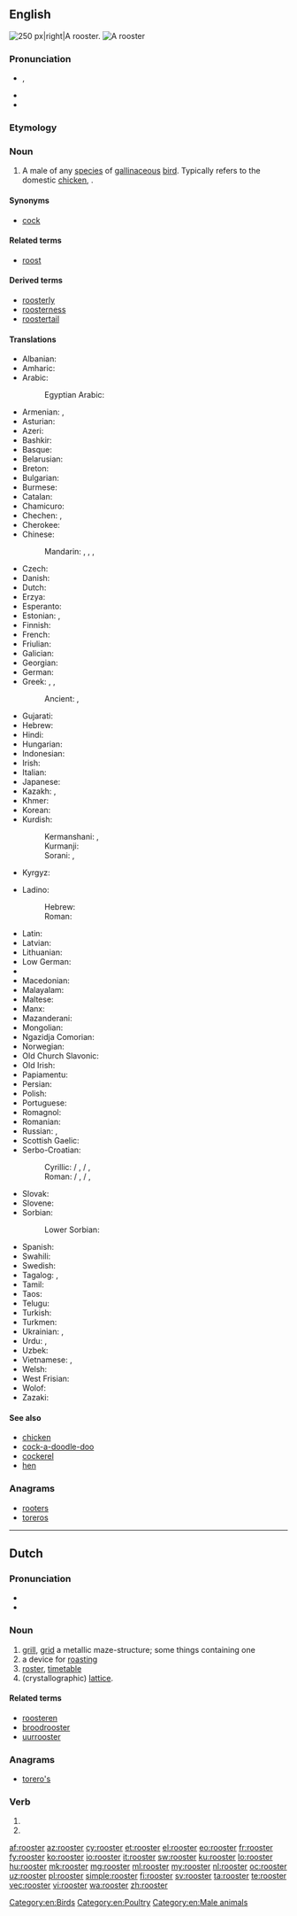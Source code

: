 ==English==
[[Image:Rooster04 adjusted.jpg|thumb|250 px|right|A rooster.]]
[[File:A close-up of rooster 6.JPG|thumb|A rooster]]
{{wikipedia}}

===Pronunciation===
* {{enPR|roo͞'stər}}, {{IPA|/ˈruːstə(r)/}}
* {{audio|en-us-rooster.ogg|Audio (US)}}
* {{rhymes|uːstə(r)}}

===Etymology===
{{suffix|roost|er}}

===Noun===
{{en-noun}}

# A male of any [[species]] of [[gallinaceous]] [[bird]]. Typically refers to the domestic [[chicken]], {{taxlink|Gallus gallus domesticus|species|noshow=1}}.

====Synonyms====
* [[cock]]

====Related terms====
* [[roost]]

====Derived terms====
* [[roosterly]]
* [[roosterness]]
* [[roostertail]]

====Translations====
{{trans-top|male domestic fowl}}
* Albanian: {{t|sq|kokosh|m}}
* Amharic: {{t|am|አውራ ዶሮ|tr=ʼäwᵊra doro|sc=Ethi}}
* Arabic: {{t+|ar|ديك|m|tr=dīk}}
*: Egyptian Arabic: {{t|arz|ديك|m|tr=dīk|sc=Arab}}
* Armenian: {{t+|hy|աքլոր|tr=ak’lor}}, {{t+|hy|աքաղաղ|tr=akʿałał|sc=Armn}}
* Asturian: {{t|ast|gallu|m}}
* Azeri: {{t+|az|xoruz}}
* Bashkir: {{t|ba|әтәс|sc=Cyrl}}
* Basque: {{t|eu|oilarra}}
* Belarusian: {{t|be|певень|m|tr=pévenʹ|sc=Cyrl}}
* Breton: {{t+|br|kilhog|m}}
* Bulgarian: {{t+|bg|петел|m|tr=petél}}
* Burmese: {{t+|my|ကြက်ဖ|tr=kyet-hpa.|sc=Mymr}}
* Catalan: {{t|ca|gall|m}}
* Chamicuro: {{t|ccc|kayo}}
* Chechen: {{t|ce|боргIал}}, {{t|ce|нIаьна}}
* Cherokee: {{t|chr|ᎠᏨᏯ|sc=Cher}}
* Chinese:
*: Mandarin: {{t|cmn|雄雞|sc=Hani}}, {{t+|cmn|雄鸡|tr=xióngjī|sc=Hani}}, {{t|cmn|公雞|sc=Hani}}, {{t+|cmn|公鸡|tr=gōngjī|sc=Hani}}
* Czech: {{t+|cs|kohout|m}}
* Danish: {{t+|da|hane|c}}
* Dutch: {{t+|nl|haan|m}}
* Erzya: {{t|myv|атякш|tr=atjakš}}
* Esperanto: {{t|eo|koko}}
* Estonian: {{t+|et|kukk}}, {{t|et|kikas}}
* Finnish: {{t+|fi|kukko}}
* French: {{t+|fr|coq|m}}
* Friulian: {{t|fur|gjal|m}}
* Galician: {{t|gl|galo|m}}
* Georgian: {{t|ka|მამალი|tr=mamali|sc=Geor}}
* German: {{t+|de|Hahn|m}}
* Greek: {{t+|el|κόκορας|m|tr=kókoras|sc=Grek}}, {{t+|el|πετεινός|m|tr=peteinós|sc=Grek}}, {{qualifier|poetic}} {{t+|el|αλέκτορας|m|tr=aléktoras|sc=Grek}}
*: Ancient: {{t|grc|ἀλεκτρυών|m|tr=alektruōn|sc=polytonic}}, {{t|grc|ἀλέκτωρ|tr=alector|sc=polytonic}}
* Gujarati: {{t|gu|કૂકડો|m|tr=kūkɖo}}
* Hebrew: {{t+|he|תרנגול|m|tr=tarnegól|sc=Hebr}}
* Hindi: {{t|hi|मुर्ग़ा|m|tr=murġā|sc=Deva}}
* Hungarian: {{t+|hu|kakas}}
* Indonesian: {{t+|id|ayam jago}}
* Irish: {{t+|ga|coileach|m}}
* Italian: {{t+|it|gallo|m}}
* Japanese: {{t|ja|雄鳥|tr=おんどり, ondori|sc=Jpan}}
* Kazakh: {{t|kk|әтеш|tr=äteş|sc=Cyrl}}, {{t|kk|қораз|tr=qoraz|sc=Cyrl}}
* Khmer: {{t|km|មាន់ឈ្មោល|tr=moan cmool|sc=Khmr}}
* Korean: {{t+|ko|수탉|tr=sutak|sc=Hang}}
* Kurdish:
*: Kermanshani: {{t|ku|کڵەشێر|sc=ku-Arab|tr=kiłeşêr}}, {{t|ku|کەڵەشێر|sc=ku-Arab|tr=kełeşêr}}
*: Kurmanji: {{t|ku|dîk|m}}
*: Sorani: {{t|ckb|کەڵەشێر|tr=kełeşêr}}, {{t|ckb|کەلەباب|tr=kelebab}}
* Kyrgyz: {{t|ky|короз|tr=qoroz|sc=Cyrl}}
{{trans-mid}}
* Ladino:
*: Hebrew: {{t|lad|גאייו|m|sc=Hebr}}
*: Roman: {{t|lad|gayo|m}}
* Latin: {{t+|la|gallus|m}}
* Latvian: {{t|lv|gailis|m}}
* Lithuanian: {{t+|lt|gaidys|m}}
* Low German: {{t|nds|Hahn|m}}
* {{trreq|luy}}
* Macedonian: {{t|mk|петел|m|tr=pétel|sc=Cyrl}}
* Malayalam: {{t+|ml|പൂവങ്കോഴി|tr=pūvaṅkōḻi|sc=Mlym}}
* Maltese: {{t|mt|serduk|m}}
* Manx: {{t|gv|kellagh|m}}
* Mazanderani: {{t|mzn|تلا|tr=telâ|sc=ps-Arab}}
* Mongolian: {{t|mn|эр тахиа|tr=er tahia|sc=Cyrl}}
* Ngazidja Comorian: {{t|zdj|kuɗume|c5|c6}}
* Norwegian: {{t+|no|hane|m}}
* Old Church Slavonic: {{t|cu|коуръ|m|tr=kurŭ|sc=Cyrs}}
* Old Irish: {{t|sga|caileach|m}}
* Papiamentu: {{t|pap|gai}}
* Persian: {{t+|fa|خروس|tr=xorus}}
* Polish: {{t+|pl|kogut|m}}
* Portuguese: {{t+|pt|galo|m}}
* Romagnol: {{t|rgn|gal}}
* Romanian: {{t+|ro|cocoș|m}}
* Russian: {{t+|ru|петух|m|tr=petúx}}, {{qualifier|regional}} {{t+|ru|кочет|m|tr=kóčet|sc=Cyrl}}
* Scottish Gaelic: {{t|gd|coileach|m}}
* Serbo-Croatian:
*: Cyrillic: {{t|sh|петао|m}} / {{t|sh|пијетао|m}}, {{t|sh|певац|m}} / {{t|sh|пијевац|m}}, {{t|sh|хороз|m}}
*: Roman: {{t|sh|petao|m}} / {{t|sh|pijetao|m}}, {{t|sh|pevac|m}} / {{t|sh|pijevac|m}}, {{t|sh|horoz|m}}
* Slovak: {{t|sk|kohút|m}}
* Slovene: {{t+|sl|petelin|m}}
* Sorbian:
*: Lower Sorbian: {{t|dsb|kokot|m}}
* Spanish: {{t+|es|gallo|m}}
* Swahili: {{t+|sw|jogoo}}
* Swedish: {{t+|sv|tupp|c}}
* Tagalog: {{qualifier|literally}} {{t|tl|rooster|m}}, {{t+|tl|tandang}}
* Tamil: {{t+|ta|சேவல்|tr=cēval|sc=Taml}}
* Taos: {{t|twf|gòyu’úna}}
* Telugu: {{t+|te|రూస్టర్|tr=rūsṭar|sc=Telu}}
* Turkish: {{t+|tr|horoz}}
* Turkmen: {{t|tk|horaz}}
* Ukrainian: {{t+|uk|півень|m|tr=pívenʹ|sc=Cyrl}}, {{t+|uk|когут|m|tr=kóhut|sc=Cyrl}}
* Urdu: {{t|ur|مرغا|m|tr=murġā|sc=ur-Arab}}, {{t|ur|خروس|m|tr=xurūs|sc=ur-Arab}}
* Uzbek: {{t|uz|xo'roz}}
* Vietnamese: {{t+|vi|gà trống}}, {{t|vi|con gà trống}}
* Welsh: {{t+|cy|ceiliog|m}}
* West Frisian: {{t|fy|hoanne}}
* Wolof: {{t+|wo|séq|alt=séq gi}}
* Zazaki: {{t|zza|dîk|m}}
{{trans-bottom}}

====See also====
* [[chicken]]
* [[cock-a-doodle-doo]]
* [[cockerel]]
* [[hen]]

===Anagrams===
* [[rooters#English|rooters]]
* [[toreros#English|toreros]]

[[Category:en:Birds]]
[[Category:en:Poultry]]
[[Category:en:Male animals]]

----

==Dutch==

===Pronunciation===
* {{IPA|/ˈroːstər/|lang=nl}}
* {{audio|Nl-rooster.ogg|Audio}}
{{hyphenation|roos|ter|lang=nl}}
===Noun===
{{nl-noun|n|g2=m|-s|roostertje}}

# [[grill]], [[grid]] a metallic maze-structure; some things containing one
# a device for [[roasting]]
# [[roster]], [[timetable]]
# (crystallographic) [[lattice]].

====Related terms====
* [[roosteren]]
* [[broodrooster]]
* [[uurrooster]]

===Anagrams===
* [[torero's#Dutch|torero's]]

===Verb===
{{nl-verb-form}}

# {{nl-verb form of|p=1|n=sg|t=pres|m=ind|roosteren}}
# {{nl-verb form of|m=imp|roosteren}}

[[af:rooster]]
[[az:rooster]]
[[cy:rooster]]
[[et:rooster]]
[[el:rooster]]
[[eo:rooster]]
[[fr:rooster]]
[[fy:rooster]]
[[ko:rooster]]
[[io:rooster]]
[[it:rooster]]
[[sw:rooster]]
[[ku:rooster]]
[[lo:rooster]]
[[hu:rooster]]
[[mk:rooster]]
[[mg:rooster]]
[[ml:rooster]]
[[my:rooster]]
[[nl:rooster]]
[[oc:rooster]]
[[uz:rooster]]
[[pl:rooster]]
[[simple:rooster]]
[[fi:rooster]]
[[sv:rooster]]
[[ta:rooster]]
[[te:rooster]]
[[vec:rooster]]
[[vi:rooster]]
[[wa:rooster]]
[[zh:rooster]]